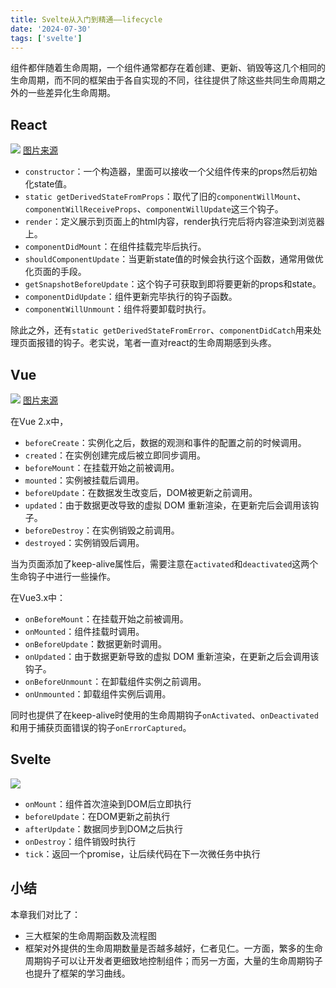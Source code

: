 ```yaml
---
title: Svelte从入门到精通——lifecycle
date: '2024-07-30'
tags: ['svelte']
---
```


组件都伴随着生命周期，一个组件通常都存在着创建、更新、销毁等这几个相同的生命周期，而不同的框架由于各自实现的不同，往往提供了除这些共同生命周期之外的一些差异化生命周期。

## React

![](/images/svelte/25-1.png) 
[图片来源](https://projects.wojtekmaj.pl/react-lifecycle-methods-diagram/)

- `constructor`：一个构造器，里面可以接收一个父组件传来的props然后初始化state值。
- `static getDerivedStateFromProps`：取代了旧的`componentWillMount`、`componentWillReceiveProps`、`componentWillUpdate`这三个钩子。
- `render`：定义展示到页面上的html内容，render执行完后将内容渲染到浏览器上。
- `componentDidMount`：在组件挂载完毕后执行。
- `shouldComponentUpdate`：当更新state值的时候会执行这个函数，通常用做优化页面的手段。
- `getSnapshotBeforeUpdate`：这个钩子可获取到即将要更新的props和state。
- `componentDidUpdate`：组件更新完毕执行的钩子函数。
- `componentWillUnmount`：组件将要卸载时执行。

除此之外，还有`static getDerivedStateFromError`、`componentDidCatch`用来处理页面报错的钩子。老实说，笔者一直对react的生命周期感到头疼。

## Vue

![](/images/svelte/25-2.png)
[图片来源](https://vuejs.org/guide/essentials/lifecycle)

在Vue 2.x中，
- `beforeCreate`：实例化之后，数据的观测和事件的配置之前的时候调用。
- `created`：在实例创建完成后被立即同步调用。
- `beforeMount`：在挂载开始之前被调用。
- `mounted`：实例被挂载后调用。
- `beforeUpdate`：在数据发生改变后，DOM被更新之前调用。
- `updated`：由于数据更改导致的虚拟 DOM 重新渲染，在更新完后会调用该钩子。
- `beforeDestroy`：在实例销毁之前调用。
- `destroyed`：实例销毁后调用。

当为页面添加了keep-alive属性后，需要注意在`activated`和`deactivated`这两个生命钩子中进行一些操作。

在Vue3.x中：
- `onBeforeMount`：在挂载开始之前被调用。
- `onMounted`：组件挂载时调用。
- `onBeforeUpdate`：数据更新时调用。
- `onUpdated`：由于数据更新导致的虚拟 DOM 重新渲染，在更新之后会调用该钩子。
- `onBeforeUnmount`：在卸载组件实例之前调用。
- `onUnmounted`：卸载组件实例后调用。

同时也提供了在keep-alive时使用的生命周期钩子`onActivated`、`onDeactivated`和用于捕获页面错误的钩子`onErrorCaptured`。

## Svelte

![](/images/svelte/25-3.png)

- `onMount`：组件首次渲染到DOM后立即执行
- `beforeUpdate`：在DOM更新之前执行
- `afterUpdate`：数据同步到DOM之后执行
- `onDestroy`：组件销毁时执行
- `tick`：返回一个promise，让后续代码在下一次微任务中执行

## 小结

本章我们对比了：
- 三大框架的生命周期函数及流程图
- 框架对外提供的生命周期数量是否越多越好，仁者见仁。一方面，繁多的生命周期钩子可以让开发者更细致地控制组件；而另一方面，大量的生命周期钩子也提升了框架的学习曲线。